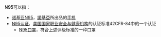 {{DisambigNav|N|95}}
'''N95'''可以指：

* [[诺基亚N95|诺基亚N95]]，[[諾基亞|諾基亞]]所出品的[[手机|手机]]
* [[42CFR-84认证#N系列|N95认证]]，[[美国国家职业安全卫生研究所|美国国家职业安全与健康机构]]的认证标准42CFR-84中的一个认证
** [[N95口罩|N95口罩]]，符合上述评级标准的一种口罩

{{disambig}}